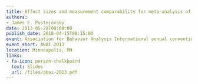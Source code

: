 ```yaml
---
title: Effect sizes and measurement comparability for meta-analysis of single-case research
authors:
- James E. Pustejovsky
date: 2013-05-28T00:00:00
publish_date: 2018-04-15T08:15:00
event: Association for Behavior Analysis International annual convention
event_short: ABAI 2013
location: Minneapolis, MN
links:
- fa-icon: person-chalkboard
  text: Slides
  url: /files/abai-2013.pdf
---
```




